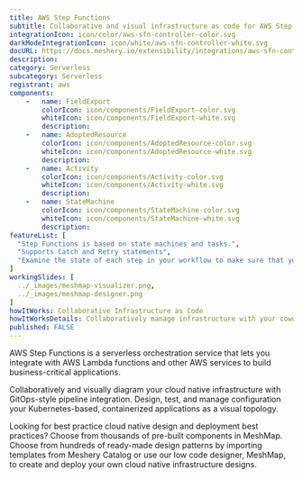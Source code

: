 ```yaml
---
title: AWS Step Functions
subtitle: Collaborative and visual infrastructure as code for AWS Step Functions
integrationIcon: icon/color/aws-sfn-controller-color.svg
darkModeIntegrationIcon: icon/white/aws-sfn-controller-white.svg
docURL: https://docs.meshery.io/extensibility/integrations/aws-sfn-controller
description: 
category: Serverless
subcategory: Serverless
registrant: aws
components: 
	-	name: FieldExport
		colorIcon: icon/components/FieldExport-color.svg
		whiteIcon: icon/components/FieldExport-white.svg
		description: 
	-	name: AdoptedResource
		colorIcon: icon/components/AdoptedResource-color.svg
		whiteIcon: icon/components/AdoptedResource-white.svg
		description: 
	-	name: Activity
		colorIcon: icon/components/Activity-color.svg
		whiteIcon: icon/components/Activity-white.svg
		description: 
	-	name: StateMachine
		colorIcon: icon/components/StateMachine-color.svg
		whiteIcon: icon/components/StateMachine-white.svg
		description: 
featureList: [
  "Step Functions is based on state machines and tasks.",
  "Supports Catch and Retry statements",
  "Examine the state of each step in your workflow to make sure that your application runs in order and as expected"
]
workingSlides: [
  ../_images/meshmap-visualizer.png,
  ../_images/meshmap-designer.png
]
howItWorks: Collaborative Infrastructure as Code
howItWorksDetails: Collaboratively manage infrastructure with your coworkers synchronously sharing the same designs.
published: FALSE
---
```

<p>
AWS Step Functions is a serverless orchestration service that lets you integrate with AWS Lambda functions and other AWS services to build business-critical applications. 
</p>
<p>
    Collaboratively and visually diagram your cloud native infrastructure with GitOps-style pipeline integration. Design, test, and manage configuration your Kubernetes-based, containerized applications as a visual topology.
</p>
<p>
    Looking for best practice cloud native design and deployment best practices? Choose from thousands of pre-built components in MeshMap. Choose from hundreds of ready-made design patterns by importing templates from Meshery Catalog or use our low code designer, MeshMap, to create and deploy your own cloud native infrastructure designs.
</p>
